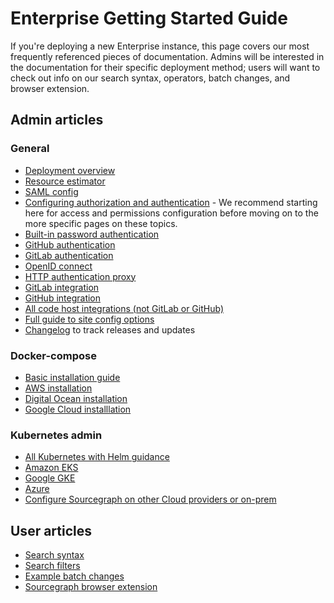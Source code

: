 # Enterprise Getting Started Guide

If you're deploying a new Enterprise instance, this page covers our most frequently referenced pieces of documentation. Admins will be interested in the documentation for their specific deployment method; users will want to check out info on our search syntax, operators, batch changes, and browser extension.

## Admin articles

### General
- [Deployment overview](/admin/deploy/)
- [Resource estimator](/admin/deploy/resource_estimator)
- [SAML config](/admin/auth/saml/)
- [Configuring authorization and authentication](/admin/config/authorization_and_authentication) - We recommend starting here for access and permissions configuration before moving on to the more specific pages on these topics.
- [Built-in password authentication](/admin/auth/#builtin-password-authentication)
- [GitHub authentication](/admin/auth/#github)
- [GitLab authentication](/admin/auth/#gitlab)
- [OpenID connect](/admin/auth/#openid-connect)
- [HTTP authentication proxy](/admin/auth/#http-authentication-proxies)
- [GitLab integration](/integration/gitlab)
- [GitHub integration](/integration/github)
- [All code host integrations (not GitLab or GitHub)](/integration/#integrations)
- [Full guide to site config options](/admin/config/site_config#auth-sessionExpiry)
- [Changelog](https://sourcegraph.com/github.com/sourcegraph/sourcegraph/-/blob/CHANGELOG) to track releases and updates

### Docker-compose
- [Basic installation guide](/admin/deploy/docker-compose/)
- [AWS installation](/admin/deploy/docker-compose/aws)
- [Digital Ocean installation](/admin/deploy/docker-compose/digitalocean)
- [Google Cloud installlation](/admin/deploy/docker-compose/google_cloud)

### Kubernetes admin
- [All Kubernetes with Helm guidance](/admin/deploy/kubernetes/helm)
- [Amazon EKS](/admin/deploy/kubernetes/helm#configure-sourcegraph-on-elastic-kubernetes-service-eks)
- [Google GKE](/admin/deploy/kubernetes/helm#configure-sourcegraph-on-google-kubernetes-engine-gke)
- [Azure](/admin/deploy/kubernetes/helm#configure-sourcegraph-on-azure-managed-kubernetes-service-aks)
- [Configure Sourcegraph on other Cloud providers or on-prem](/admin/deploy/kubernetes/helm#configure-sourcegraph-on-other-cloud-providers-or-on-prem)

## User articles
- [Search syntax](/code-search/queries)
- [Search filters](/code-search/queries#filters-all-searches)
- [Example batch changes](/batch_changes/tutorials/)
- [Sourcegraph browser extension](/integration/browser_extension)
